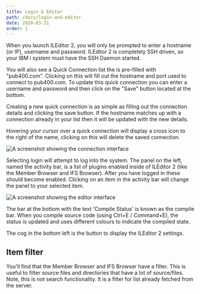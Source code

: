 ```yaml
---
title: Login & Editor
path: /docs/login-and-editor
date: 2020-03-31
order: 1
---
```


When you launch ILEditor 2, you will only be prompted to enter a hostname (or IP), username and password. ILEditor 2 is completely SSH driven, so your IBM i system must have the SSH Daemon started.

You will also see a Quick Connection list the is pre-filled with "pub400.com". Clicking on this will fill out the hostname and port used to connect to pub400.com. To update this quick connection you can enter a username and password and then click on the "Save" button located at the bottom.

Creating a new quick connection is as simple as filling out the connection details and clicking the save button. If the hostname matches up with a connection already in your list then it will be updated with the new details.

Hovering your cursor over a quick connection will display a cross icon to the right of the name, clicking on this will delete the saved connection.

![A screenshot showing the connection interface](./quick-connect.png)

Selecting login will attempt to log into the system. The panel on the left, named the activity bar, is a list of plugins enabled inside of ILEditor 2 (like the Member Browser and IFS Browser). After you have logged in these should become enabled. Clicking on an item in the activity bar will change the panel to your selected item.

![A screenshot showing the editor interface](./login-and-editor.png)

The bar at the bottom with the text 'Compile Status' is known as the compile bar. When you compile source code (using Ctrl+E / Command+E), the status is updated and uses different colours to indicate the compiled state.

The cog in the bottom left is the button to display the ILEditor 2 settings.

## Item filter

You'll find that the Member Browser and IFS Browser have a filter. This is useful to filter source files and directories that have a lot of source/files. Note, this is not search functionality. It is a filter for list already fetched from the server.
